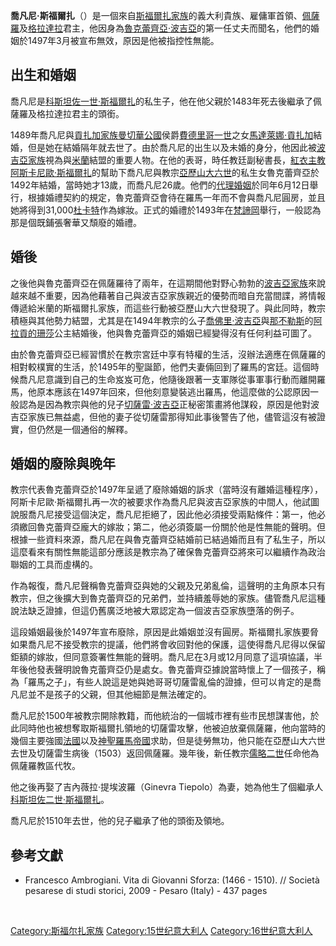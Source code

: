 {{noteTA
|1=zh-hk:喬凡尼·斯福爾扎; zh-tw:喬凡尼·斯福爾扎;zh-hans:乔瓦尼·斯福尔扎
}}
{{Infobox nobility
| name            = 喬凡尼·斯福爾扎|喬瓦尼·斯福爾扎|喬瓦尼·史弗沙|喬凡尼·史弗沙
| image           = Giovanni Sforza coin.jpg
| image_size       = 200px
| caption          = 一個有著喬凡尼·斯福爾扎頭像的16世紀硬幣
| title             = 
| succession       = 佩薩羅及格拉達拉君主
| reign           = 1482年－1500年<br>1503年－1510年
| birth_date      = 1466年7月5日
| birth_place     = 
| death_date      = {{Death date and age|1510|7|27|1466|7|5|df=y}}
| death_place     = 
| place of burial = 
| spouse          = [[馬達萊娜·貢扎加|馬達萊娜·貢扎加]]<br>[[魯克蕾齊亞·波吉亞|魯克蕾齊亞·波吉亞]]<br>吉內薇拉·提埃波羅
| issue           = [[科斯坦佐二世·斯福爾扎|科斯坦佐二世·斯福爾扎]]
| noble family    = [[斯福爾扎家族|斯福爾扎家族]]
| father          = [[科斯坦佐一世·斯福爾扎|科斯坦佐一世·斯福爾扎]]
| mother          = 
}}

'''喬凡尼·斯福爾扎'''（{{lang-it|'''Giovanni Sforza '''，1466年7月5日-1510年7月27日}}）是一個來自[[斯福爾扎家族|斯福爾扎家族]]的義大利貴族、雇傭軍首領、[[佩薩羅|佩薩羅]]及[[格拉達拉|格拉達拉]]君主，他因身為[[魯克蕾齊亞·波吉亞|魯克蕾齊亞·波吉亞]]的第一任丈夫而聞名，他們的婚姻於1497年3月被宣布無效，原因是他被指控性無能。

==出生和婚姻==
喬凡尼是[[科斯坦佐一世·斯福爾扎|科斯坦佐一世·斯福爾扎]]的私生子，他在他父親於1483年死去後繼承了佩薩羅及格拉達拉君主的頭銜。

1489年喬凡尼與[[貢扎加王朝|貢扎加家族]][[曼切華公國|曼切華公國]]侯爵[[費德里哥一世|費德里哥一世]]之女[[馬達萊娜·貢扎加|馬達萊娜·貢扎加]]結婚，但是她在結婚隔年就去世了。由於喬凡尼的出生以及未婚的身分，他因此被[[波吉亞家族|波吉亞家族]]視為與[[米蘭|米蘭]]結盟的重要人物。在他的表哥，時任教廷副秘書長，[[紅衣主教|紅衣主教]][[阿斯卡尼歐·斯福爾扎|阿斯卡尼歐·斯福爾扎]]的幫助下喬凡尼與教宗[[亞歷山大六世|亞歷山大六世]]的私生女魯克蕾齊亞於1492年結婚，當時她才13歲，而喬凡尼26歲。他們的[[代理婚姻|代理婚姻]]於同年6月12日舉行，根據婚禮契約的規定，魯克蕾齊亞會待在羅馬一年而不會與喬凡尼圓房，並且她將得到31,000[[杜卡特|杜卡特]]作為嫁妝。正式的婚禮於1493年在[[梵諦岡|梵諦岡]]舉行，一般認為那是個既鋪張奢華又頹廢的婚禮。

==婚後==
之後他與魯克蕾齊亞在佩薩羅待了兩年，在這期間他對野心勃勃的[[波吉亞家族|波吉亞家族]]來說越來越不重要，因為他藉著自己與波吉亞家族親近的優勢而暗自充當間諜，將情報傳遞給米蘭的斯福爾扎家族，而這些行動被亞歷山大六世發現了。與此同時，教宗積極與其他勢力結盟，尤其是在1494年教宗的么子[[喬佛里·波吉亞|喬佛里·波吉亞]]與[[那不勒斯|那不勒斯]]的[[阿拉貢的珊莎|阿拉貢的珊莎]]公主結婚後，他與魯克蕾齊亞的婚姻已經變得沒有任何利益可圖了。

由於魯克蕾齊亞已經習慣於在教宗宮廷中享有特權的生活，沒辦法適應在佩薩羅的相對較樸實的生活，於1495年的聖誕節，他們夫妻倆回到了羅馬的宮廷。這個時候喬凡尼意識到自己的生命岌岌可危，他隨後跟著一支軍隊從事軍事行動而離開羅馬，他原本應該在1497年回來，但他刻意變裝逃出羅馬，他這麼做的公認原因一般認為是因為教宗與他的兒子[[切薩雷·波吉亞|切薩雷·波吉亞]]正秘密策畫將他謀殺，原因是他對波吉亞家族已無益處，但他的妻子從切薩雷那得知此事後警告了他，儘管這沒有被證實，但仍然是一個通俗的解釋。

==婚姻的廢除與晚年==
教宗代表魯克蕾齊亞於1497年呈遞了廢除婚姻的訴求（當時沒有離婚這種程序），阿斯卡尼歐·斯福爾扎再一次的被要求作為喬凡尼與波吉亞家族的中間人，他試圖說服喬凡尼接受這個決定，喬凡尼拒絕了，因此他必須接受兩點條件：第一，他必須繳回魯克蕾齊亞龐大的嫁妝；第二，他必須簽屬一份關於他是性無能的聲明。但根據一些資料來源，喬凡尼在與魯克蕾齊亞結婚前已結過婚而且有了私生子，所以這麼看來有關性無能這部分應該是教宗為了確保魯克蕾齊亞將來可以繼續作為政治聯姻的工具而虛構的。

作為報復，喬凡尼聲稱魯克蕾齊亞與她的父親及兄弟亂倫，這聲明的主角原本只有教宗，但之後擴大到魯克蕾齊亞的兄弟們，並持續羞辱她的家族。儘管喬凡尼這種說法缺乏證據，但這仍舊廣泛地被大眾認定為一個波吉亞家族墮落的例子。

這段婚姻最後於1497年宣布廢除，原因是此婚姻並沒有圓房。斯福爾扎家族要脅如果喬凡尼不接受教宗的提議，他們將會收回對他的保護，這使得喬凡尼得以保留鉅額的嫁妝，但同意簽署性無能的聲明。喬凡尼在3月或12月同意了這項協議，半年後他發表聲明說魯克蕾齊亞仍是處女。魯克蕾齊亞據說當時懷上了一個孩子，稱為「羅馬之子」，有些人說這是她與她哥哥切薩雷亂倫的證據，但可以肯定的是喬凡尼並不是孩子的父親，但其他細節是無法確定的。

喬凡尼於1500年被教宗開除教籍，而他統治的一個城市裡有些市民想謀害他，於此同時他也被想奪取斯福爾扎領地的切薩雷攻擊，他被迫放棄佩薩羅，他向當時的幾個主要強國[[法國|法國]]以及[[神聖羅馬帝國|神聖羅馬帝國]]求助，但是徒勞無功，他只能在亞歷山大六世去世及切薩雷生病後（1503）返回佩薩羅。幾年後，新任教宗[[儒略二世|儒略二世]]任命他為佩薩羅教區代牧。

他之後再娶了吉內薇拉·提埃波羅（Ginevra Tiepolo）為妻，她為他生了個繼承人[[科斯坦佐二世·斯福爾扎|科斯坦佐二世·斯福爾扎]]。

喬凡尼於1510年去世，他的兒子繼承了他的頭銜及領地。

==參考文獻==
* Francesco Ambrogiani. Vita di Giovanni Sforza: (1466 - 1510). // Società pesarese di studi storici, 2009 - Pesaro (Italy) - 437 pages

<br>
{{s-start}}
{{s-bef|before=[[科斯坦佐一世·斯福爾扎|科斯坦佐一世·斯福爾扎]]}}
{{s-ttl|title=[[佩薩羅|佩薩羅]]君主|years=1482–1500}}
{{s-aft|after=[[切薩雷·波吉亞|切薩雷·波吉亞]]}}
{{s-bef|before=[[切薩雷·波吉亞|切薩雷·波吉亞]]}}
{{s-ttl|title=[[佩薩羅|佩薩羅]]君主|years=1503–1510}}
{{s-aft|after=[[科斯坦佐二世·斯福爾扎|科斯坦佐二世·斯福爾扎]]}}
{{end}}

[[Category:斯福尔扎家族|Category:斯福尔扎家族]]
[[Category:15世纪意大利人|Category:15世纪意大利人]]
[[Category:16世纪意大利人|Category:16世纪意大利人]]
{{Authority control}}